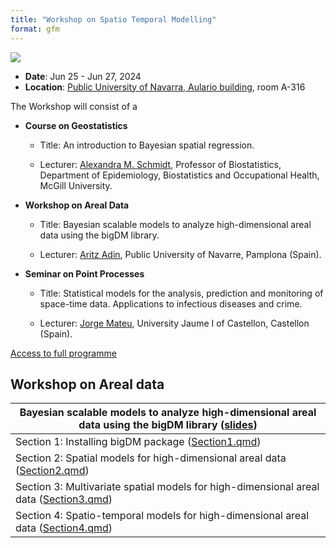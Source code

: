 ```yaml
---
title: "Workshop on Spatio Temporal Modelling"
format: gfm
---
```


![](img/Logos.png)

-   **Date**: Jun 25 - Jun 27, 2024
-   **Location**: [Public University of Navarra, Aulario building](https://www.google.com/maps/place/Aulario+UPNA+-+NUP+Ikasgelategiak/@42.8016298,-1.6396925,16z/data=!4m6!3m5!1s0xd5093b32f073a5f:0x11d48325aebca284!8m2!3d42.8004872!4d-1.6367383!16s%2Fg%2F11bx55hcgs?entry=tts), room A-316

The Workshop will consist of a

-   **Course on Geostatistics**

    -   Title: An introduction to Bayesian spatial regression.

    -   Lecturer: [Alexandra M. Schmidt](http://alex-schmidt.research.mcgill.ca/), Professor of Biostatistics, Department of Epidemiology, Biostatistics and Occupational Health, McGill University.

-   **Workshop on Areal Data**

    -   Title: Bayesian scalable models to analyze high-dimensional areal data using the bigDM library.

    -   Lecturer: [Aritz Adin](https://github.com/aritz-adin), Public University of Navarre, Pamplona (Spain).

-   **Seminar on Point Processes**

    -   Title: Statistical models for the analysis, prediction and monitoring of space-time data. Applications to infectious diseases and crime.

    -   Lecturer: [Jorge Mateu](https://www3.uji.es/~mateu/), University Jaume I of Castellon, Castellon (Spain).

[Access to full programme](https://www2.unavarra.es/gesadj/inst_inamat/archivos-pdf/Program_STWorkshop_Pamplona.pdf)

## Workshop on Areal data

| Bayesian scalable models to analyze high-dimensional areal data using the bigDM library ([slides](./Workshop_ArealData.pdf))                                               |
|----------------------------------------------------------------------------------------------------------------------------------------------------------------------------|
| Section 1: Installing bigDM package ([Section1.qmd](https://raw.githubusercontent.com/aritz-adin/Workshop_ArealData/main/Section1.qmd))                                    |
| Section 2: Spatial models for high-dimensional areal data ([Section2.qmd](https://raw.githubusercontent.com/aritz-adin/Workshop_ArealData/main/Section2.qmd))              |
| Section 3: Multivariate spatial models for high-dimensional areal data ([Section3.qmd](https://raw.githubusercontent.com/aritz-adin/Workshop_ArealData/main/Section3.qmd)) |
| Section 4: Spatio-temporal models for high-dimensional areal data ([Section4.qmd](https://raw.githubusercontent.com/aritz-adin/Workshop_ArealData/main/Section4.qmd))      |
